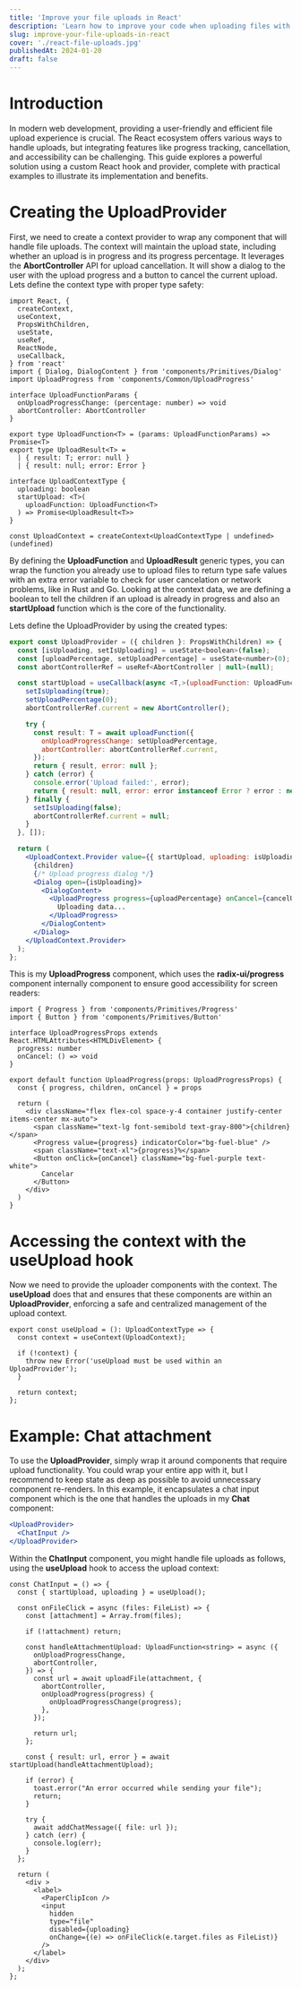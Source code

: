 ```yaml
---
title: 'Improve your file uploads in React'
description: 'Learn how to improve your code when uploading files with React with a simple context provider'
slug: improve-your-file-uploads-in-react
cover: './react-file-uploads.jpg'
publishedAt: 2024-01-20
draft: false
---
```


# Introduction

In modern web development, providing a user-friendly and efficient file upload experience is crucial. The React ecosystem offers various ways to handle uploads, but integrating features like progress tracking, cancellation, and accessibility can be challenging. This guide explores a powerful solution using a custom React hook and provider, complete with practical examples to illustrate its implementation and benefits.

# Creating the UploadProvider

First, we need to create a context provider to wrap any component that will handle file uploads. The context will maintain the upload state, including whether an upload is in progress and its progress percentage. It leverages the **AbortController** API for upload cancellation. It will show a dialog to the user with the upload progress and a button to cancel the current upload.
Lets define the context type with proper type safety:

```tsx
import React, {
  createContext,
  useContext,
  PropsWithChildren,
  useState,
  useRef,
  ReactNode,
  useCallback,
} from 'react'
import { Dialog, DialogContent } from 'components/Primitives/Dialog'
import UploadProgress from 'components/Common/UploadProgress'

interface UploadFunctionParams {
  onUploadProgressChange: (percentage: number) => void
  abortController: AbortController
}

export type UploadFunction<T> = (params: UploadFunctionParams) => Promise<T>
export type UploadResult<T> =
  | { result: T; error: null }
  | { result: null; error: Error }

interface UploadContextType {
  uploading: boolean
  startUpload: <T>(
    uploadFunction: UploadFunction<T>
  ) => Promise<UploadResult<T>>
}

const UploadContext = createContext<UploadContextType | undefined>(undefined)
```

By defining the **UploadFunction** and **UploadResult** generic types, you can wrap the function you already use to upload files to return type safe values with an extra error variable to check for user cancelation or network problems, like in Rust and Go.
Looking at the context data, we are defining a boolean to tell the children if an upload is already in progress and also an **startUpload** function which is the core of the functionality.

Lets define the UploadProvider by using the created types:

```jsx
export const UploadProvider = ({ children }: PropsWithChildren) => {
  const [isUploading, setIsUploading] = useState<boolean>(false);
  const [uploadPercentage, setUploadPercentage] = useState<number>(0);
  const abortControllerRef = useRef<AbortController | null>(null);

  const startUpload = useCallback(async <T,>(uploadFunction: UploadFunction<T>): Promise<UploadResult<T>> => {
    setIsUploading(true);
    setUploadPercentage(0);
    abortControllerRef.current = new AbortController();

    try {
      const result: T = await uploadFunction({
        onUploadProgressChange: setUploadPercentage,
        abortController: abortControllerRef.current,
      });
      return { result, error: null };
    } catch (error) {
      console.error('Upload failed:', error);
      return { result: null, error: error instanceof Error ? error : new Error('An unknown error occurred') };
    } finally {
      setIsUploading(false);
      abortControllerRef.current = null;
    }
  }, []);

  return (
    <UploadContext.Provider value={{ startUpload, uploading: isUploading }}>
      {children}
      {/* Upload progress dialog */}
      <Dialog open={isUploading}>
        <DialogContent>
          <UploadProgress progress={uploadPercentage} onCancel={cancelUpload}>
            Uploading data...
          </UploadProgress>
        </DialogContent>
      </Dialog>
    </UploadContext.Provider>
  );
};
```

This is my **UploadProgress** component, which uses the **radix-ui/progress** component internally component to ensure good accessibility for screen readers:

```tsx
import { Progress } from 'components/Primitives/Progress'
import { Button } from 'components/Primitives/Button'

interface UploadProgressProps extends React.HTMLAttributes<HTMLDivElement> {
  progress: number
  onCancel: () => void
}

export default function UploadProgress(props: UploadProgressProps) {
  const { progress, children, onCancel } = props

  return (
    <div className="flex flex-col space-y-4 container justify-center items-center mx-auto">
      <span className="text-lg font-semibold text-gray-800">{children}</span>
      <Progress value={progress} indicatorColor="bg-fuel-blue" />
      <span className="text-xl">{progress}%</span>
      <Button onClick={onCancel} className="bg-fuel-purple text-white">
        Cancelar
      </Button>
    </div>
  )
}
```

# Accessing the context with the useUpload hook

Now we need to provide the uploader components with the context. The **useUpload** does that and ensures that these components are within an **UploadProvider**, enforcing a safe and centralized management of the upload context.

```tsx
export const useUpload = (): UploadContextType => {
  const context = useContext(UploadContext);

  if (!context) {
    throw new Error('useUpload must be used within an UploadProvider');
  }

  return context;
};
```

# Example: Chat attachment

To use the **UploadProvider**, simply wrap it around components that require upload functionality.
You could wrap your entire app with it, but I recommend to keep state as deep as possible to avoid unnecessary component re-renders.
In this example, it encapsulates a chat input component which is the one that handles the uploads in my **Chat** component:

```jsx
<UploadProvider>
  <ChatInput />
</UploadProvider>
```

Within the **ChatInput** component, you might handle file uploads as follows, using the **useUpload** hook to access the upload context:

```tsx
const ChatInput = () => {
  const { startUpload, uploading } = useUpload();

  const onFileClick = async (files: FileList) => {
    const [attachment] = Array.from(files);

    if (!attachment) return;

    const handleAttachmentUpload: UploadFunction<string> = async ({
      onUploadProgressChange,
      abortController,
    }) => {
      const url = await uploadFile(attachment, {
        abortController,
        onUploadProgress(progress) {
          onUploadProgressChange(progress);
        },
      });

      return url;
    };

    const { result: url, error } = await startUpload(handleAttachmentUpload);

    if (error) {
      toast.error("An error occurred while sending your file");
      return;
    }

    try {
      await addChatMessage({ file: url });
    } catch (err) {
      console.log(err);
    }
  };

  return (
    <div >
      <label>
        <PaperClipIcon />
        <input
          hidden
          type="file"
          disabled={uploading}
          onChange={(e) => onFileClick(e.target.files as FileList)}
        />
      </label>
    </div>
  );
};
```